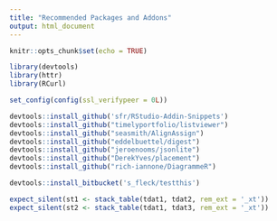 ```yaml
---
title: "Recommended Packages and Addons"
output: html_document
---
```


```r
knitr::opts_chunk$set(echo = TRUE)
```


```r
library(devtools)
library(httr)
library(RCurl)

set_config(config(ssl_verifypeer = 0L))

devtools::install_github('sfr/RStudio-Addin-Snippets')
devtools::install_github("timelyportfolio/listviewer")
devtools::install_github("seasmith/AlignAssign")
devtools::install_github("eddelbuettel/digest")
devtools::install_github("jeroenooms/jsonlite")
devtools::install_github("DerekYves/placement")
devtools::install_github("rich-iannone/DiagrammeR")

devtools::install_bitbucket('s_fleck/testthis')

expect_silent(st1 <- stack_table(tdat1, tdat2, rem_ext = '_xt'))
expect_silent(st2 <- stack_table(tdat1, tdat3, rem_ext = '_xt'))

```

